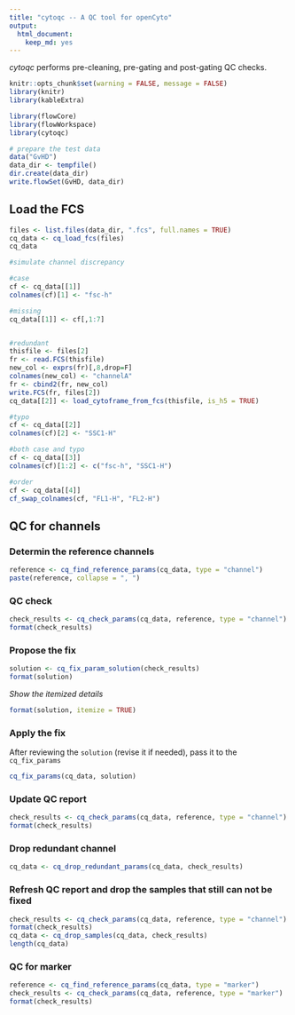 ```yaml
---
title: "cytoqc -- A QC tool for openCyto"
output:
  html_document: 
    keep_md: yes
---
```


*cytoqc* performs pre-cleaning, pre-gating and post-gating QC checks.

```r
knitr::opts_chunk$set(warning = FALSE, message = FALSE)
library(knitr)
library(kableExtra)
```


```r
library(flowCore)
library(flowWorkspace)
library(cytoqc)
```

```r
# prepare the test data
data("GvHD")
data_dir <- tempfile()
dir.create(data_dir)
write.flowSet(GvHD, data_dir)
```

## Load the FCS

```r
files <- list.files(data_dir, ".fcs", full.names = TRUE)
cq_data <- cq_load_fcs(files)
cq_data
```

```r
#simulate channel discrepancy

#case
cf <- cq_data[[1]]
colnames(cf)[1] <- "fsc-h"

#missing
cq_data[[1]] <- cf[,1:7]


#redundant
thisfile <- files[2]
fr <- read.FCS(thisfile)
new_col <- exprs(fr)[,8,drop=F]
colnames(new_col) <- "channelA"
fr <- cbind2(fr, new_col)
write.FCS(fr, files[2])
cq_data[[2]] <- load_cytoframe_from_fcs(thisfile, is_h5 = TRUE)

#typo
cf <- cq_data[[2]]
colnames(cf)[2] <- "SSC1-H"

#both case and typo
cf <- cq_data[[3]]
colnames(cf)[1:2] <- c("fsc-h", "SSC1-H")

#order
cf <- cq_data[[4]]
cf_swap_colnames(cf, "FL1-H", "FL2-H")

```
## QC for channels

### Determin the reference channels

```r
reference <- cq_find_reference_params(cq_data, type = "channel")
paste(reference, collapse = ", ")
```

### QC check
```r
check_results <- cq_check_params(cq_data, reference, type = "channel")
format(check_results)
```


### Propose the fix 
```r
solution <- cq_fix_param_solution(check_results) 
format(solution)
```

*Show the itemized details*
```r
format(solution, itemize = TRUE)
```


### Apply the fix
After reviewing the `solution` (revise it if needed), pass it to the `cq_fix_params`
```r
cq_fix_params(cq_data, solution)
```
### Update QC report
```r
check_results <- cq_check_params(cq_data, reference, type = "channel")
format(check_results)
```

### Drop redundant channel
```r
cq_data <- cq_drop_redundant_params(cq_data, check_results)
```
     
### Refresh QC report and drop the samples that still can not be fixed
```r
check_results <- cq_check_params(cq_data, reference, type = "channel")
format(check_results)
cq_data <- cq_drop_samples(cq_data, check_results)
length(cq_data)
```

### QC for marker
```r
reference <- cq_find_reference_params(cq_data, type = "marker")
check_results <- cq_check_params(cq_data, reference, type = "marker")
format(check_results)
```



